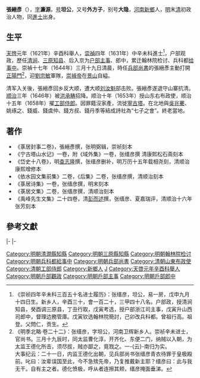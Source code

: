 {{明清人物信息框
| 姓名 = 張縉彥
| 原名 = 
| 圖片名稱= 張縉彥.jpg
| 圖片大小 = 220px
| 圖片說明 = 《明郭忠節公聯吟雅集圖》之張縉彥像，明人繪<br>[[河南|河南]][[新鄉市|新鄉]]孝思堂郭氏祠堂藏
| 最高職務 = 工部侍郎
| 國家 = 大清
| 爵位 = 
| 籍貫 = [[河南|河南]][[新鄉縣|新鄉縣]]
| 族裔 = 漢族
| 旗籍 = 
| 字號 = 字濂源，號坦公，又號外方子，別號大隱
| 諡號 = 
| 出生日期 = [[明|明]][[萬曆|萬曆]]二十八年（1600年）
| 出生地點 = [[河南|河南]][[新鄉縣|新鄉縣]]
| 逝世日期 = [[清|清]][[康熙|康熙]]十一年（1672年）
| 逝世地點 = [[寧古塔|寧古塔]]
| 墓葬 = 
| 配偶 = 
| 親屬 = 
| 出身 = 
*天啓元年辛酉科舉人
*崇禎四年辛未科同進士
| 經歷 = 
| 著作 = *著有《菉居封事》二卷、《寧古塔山水記》一卷、《域外集》一卷、《岱史十八卷》，查志隆撰，張縉彥刪補（順治康熙增修本）、《依水園文集前集》二卷、《依水園文集前集後集》二卷、《菉居詩集》一卷、《菉居文集》二卷、《禹峰先生文集》二十四卷，彭而述撰，張縉彥、夏嘉瑞評等。
}}

'''張縉彥'''（{{bd|1600年||1672年||catIdx=Z張}}），[[表字|字]]'''濂源'''，[[号|号]]'''坦公'''，又号'''外方子'''，别号'''大隐'''，[[河南|河南]][[新鄉縣|新鄉]]人，[[明|明]]末[[清|清]]初政治人物，同[[進士|進士]]出身。

==生平==
[[天啓|天啓]]元年（1621年）辛酉科舉人，[[崇禎|崇禎]]四年（1631年）中辛未科進士<ref>《崇祯四年辛未科三百五十名进士履历》：张缙彦，坦公，易一房，戊申九月十四日生。新乡人，辛酉三十，會一百二十，三甲四十八名。户部政，授清涧知县，癸酉调三原县，丁丑行取，戊寅考选，授户部浙江司主事，戊寅升山西司郎中，督理边務管庫。戊寅钦选翰林院簡討，己卯改兵科都。曾祖行高。祖登。父問仁，贡生。</ref>，户部观政，歷任[[清涧|清涧]]、[[三原|三原]][[知县|知县]]、后入京为[[户部|户部]][[主事|主事]]、郎中，累迁翰林院检讨、兵科都[[给事中|给事中]]。崇禎十七年（1644年）三月十九日清晨，時任[[兵部尚書|兵部尚書]]的張縉彥主動打開[[正陽門|正陽門]]<ref>《明季北略·卷二十二》：张缙彦，字坦公，河南卫辉新乡人。崇祯辛未进士，官尚书。三月十九辰时，同太监曹化淳，开齐化、东便二门，纳贼以入朝，为太监王德化所击，须尽拔，贼亦鄙之，竟戮之。一-{云}-南归为实。<br>大事纪云：二十一日，内监王德化出朝，见兵部尚书张缙彦青衣待罪于皇极殿前。叱曰：汝辈误国至此，今不急殡先帝，乃复推戴新主耶？缙彦曰：此与我无干。自有主之者。德化愤极，呼从者连擦其颊，缙彦掩面垂涕。</ref>，迎[[劉宗敏|劉宗敏]]軍隊，[[崇禎帝|崇禎帝]]在[[景山|景山]]自縊。

清军入关後，張縉彥回乡反大顺，遭大顺[[刘汝魁|刘汝魁]]部击败。張縉彥遂退守山寨抗清。[[顺治|顺治]]三年（1646年）被[[洪承畴|洪承畴]]招降。顺治十年（1653年）授山东右布政使，顺治十五年（1658年）擢[[工部侍郎|工部侍郎]]。因罪籍沒家產，流徙[[寧古塔|寧古塔]]。在北地與[[吳兆騫|吳兆騫]]、姚琢之、錢威、錢虞仲、錢方叔、錢丹季等結成詩社為“七子之會”。終老當地。

==著作==
*《菉居封事二卷》，張縉彥撰，张明弼辑，崇祯刻本
*《宁古塔山水记》一卷，附《域外集》一卷，张缙彦撰 清康熙松石斋刻本
*《岱史十八卷》，明[[查志隆|查志隆]]撰，张缙彦删补，明万历十五年载相尧刻，清顺治康熙增修本
*《依水园文集前集》二卷，《后集》二卷，张缙彦撰，清顺治刻本
*《菉居诗集》一卷，张缙彦撰，明末刻本
*《菉居文集》二卷，张缙彦撰，清顺治刻本
*《禹峰先生文集》二十四卷，清[[彭而述|彭而述]]撰，张缙彦、夏嘉瑞评，清顺治十六年张芳刻本

==參考文獻==
{{reflist}}

{{start box}}
{{s-off}}
{{s-before|[[劉昌_(天啓進士)|劉昌]]}}
{{s-title|明朝三原縣知縣|崇禎年間}}
{{s-after|葛某}}
|-
{{s-before|rows=2|[[馮元飈|馮元飈]]}}
{{s-title|rows=2|[[明朝兵部尚書|明朝兵部尚書]]|1643年－1644年}}
{{s-after|[[韓岱|韓岱]]|[[清朝兵部尚书列表|清朝兵部滿尚書]]}}
|-
{{s-after|[[史可法|史可法]]|[[南明|南明]]兵部尚書}}
{{end box}}
{{崇禎四年辛未科殿試金榜}}
{{DEFAULTSORT:Zhang張}}
[[Category:明朝清澗縣知縣|Category:明朝清澗縣知縣]]
[[Category:明朝三原縣知縣|Category:明朝三原縣知縣]]
[[Category:明朝翰林院检讨|Category:明朝翰林院检讨]]
[[Category:明朝兵科都給事中|Category:明朝兵科都給事中]]
[[Category:明朝兵部尚書|Category:明朝兵部尚書]]
[[Category:清朝山東布政使|Category:清朝山東布政使]]
[[Category:清朝工部侍郎|Category:清朝工部侍郎]]
[[Category:新鄉人|Category:新鄉人]]
[[Category:張姓|J]]
[[Category:天啓元年辛酉科舉人|Category:天啓元年辛酉科舉人]]
[[Category:明朝戶部觀政|Category:明朝戶部觀政]]
[[Category:明朝戶部主事|Category:明朝戶部主事]]
[[Category:明朝戶部郎中|Category:明朝戶部郎中]]